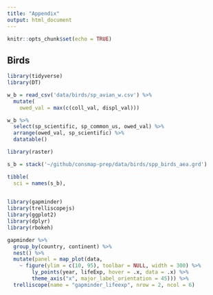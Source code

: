 ```yaml
---
title: "Appendix"
output: html_document
---
```


```r
knitr::opts_chunk$set(echo = TRUE)
```

## Birds

```r
library(tidyverse)
library(DT)

w_b = read_csv('data/birds/sp_avian_w.csv') %>%
  mutate(
    owed_val = max(c(coll_val, displ_val)))

w_b %>%
  select(sp_scientific, sp_common_us, owed_val) %>%
  arrange(owed_val, sp_scientific) %>%
  datatable()
```

```r
library(raster)

s_b = stack('~/github/consmap-prep/data/birds/spp_birds_aea.grd')

tibble(
  sci = names(s_b),
  


```

```r
library(gapminder)
library(trelliscopejs)
library(ggplot2)
library(dplyr)
library(rbokeh)

gapminder %>%
  group_by(country, continent) %>%
  nest() %>%
  mutate(panel = map_plot(data,
    ~ figure(ylim = c(10, 95), toolbar = NULL, width = 300) %>%
        ly_points(year, lifeExp, hover = .x, data = .x) %>%
        theme_axis("x", major_label_orientation = 45))) %>%
  trelliscope(name = "gapminder_lifeexp", nrow = 2, ncol = 6)
```


